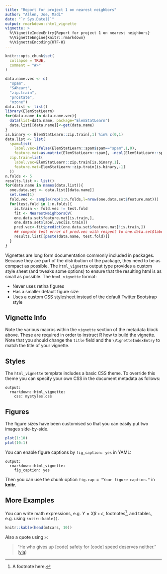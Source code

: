 ```yaml
---
title: "Report for project 1 on nearest neighbors"
author: "Allen, Joe, Madi"
date: "`r Sys.Date()`"
output: rmarkdown::html_vignette
vignette: >
  %\VignetteIndexEntry{Report for project 1 on nearest neighbors}
  %\VignetteEngine{knitr::rmarkdown}
  %\VignetteEncoding{UTF-8}
---
```


```r
knitr::opts_chunk$set(
  collapse = TRUE,
  comment = "#>"
)
```

```r
data.name.vec <- c(
  "spam",
  "SAheart",
  "zip.train",
  "prostate",
  "ozone")
data.list <- list()
library(ElemStatLearn)
for(data.name in data.name.vec){
  data(list=data.name, package="ElemStatLearn")
  data.list[[data.name]]<-get(data.name)
}
is.binary <- ElemStatLearn::zip.train[,1] %in% c(0,1)
data.list <- list(
  spam=list(
    label.vec=ifelse(ElemStatLearn::spam$spam=="spam",1,0),
    feature.mat=as.matrix(ElemStatLearn::spam[, -ncol(ElemStatLearn::spam)])),
  zip.train=list(
    label.vec=ElemStatLearn::zip.train[is.binary,1],
    feature.mat=ElemStatLearn::zip.train[is.binary,-1]
  ))
n.folds <- 5
results.list <- list()
for(data.name in names(data.list)){
  one.data.set <- data.list[[data.name]]
  set.seed(1)
  fold.vec <- sample(rep(1:n.folds,l=nrow(one.data.set$feature.mat)))
  for(test.fold in 1:n.folds){
    is.train <- fold.vec != test.fold
    fit <- NearestNeighborsCV(
    one.data.set$feature.mat[is.train,],
    one.data.set$label.vec[is.train])
    pred.vec<-fit$predict(one.data.set$feature.mat[!is.train,])
    ## compute test error of pred.vec with respect to one.data.set$label.vec[!is.train]
    results.list[[paste(data.name, test.fold)]]
  }
}

```

Vignettes are long form documentation commonly included in packages. Because they are part of the distribution of the package, they need to be as compact as possible. The `html_vignette` output type provides a custom style sheet (and tweaks some options) to ensure that the resulting html is as small as possible. The `html_vignette` format:

- Never uses retina figures
- Has a smaller default figure size
- Uses a custom CSS stylesheet instead of the default Twitter Bootstrap style

## Vignette Info

Note the various macros within the `vignette` section of the metadata block above. These are required in order to instruct R how to build the vignette. Note that you should change the `title` field and the `\VignetteIndexEntry` to match the title of your vignette.

## Styles

The `html_vignette` template includes a basic CSS theme. To override this theme you can specify your own CSS in the document metadata as follows:

    output: 
      rmarkdown::html_vignette:
        css: mystyles.css

## Figures

The figure sizes have been customised so that you can easily put two images side-by-side. 

```r
plot(1:10)
plot(10:1)
```

You can enable figure captions by `fig_caption: yes` in YAML:

    output:
      rmarkdown::html_vignette:
        fig_caption: yes

Then you can use the chunk option `fig.cap = "Your figure caption."` in **knitr**.

## More Examples

You can write math expressions, e.g. $Y = X\beta + \epsilon$, footnotes^[A footnote here.], and tables, e.g. using `knitr::kable()`.

```r
knitr::kable(head(mtcars, 10))
```

Also a quote using `>`:

> "He who gives up [code] safety for [code] speed deserves neither."
([via](https://twitter.com/hadleywickham/status/504368538874703872))

